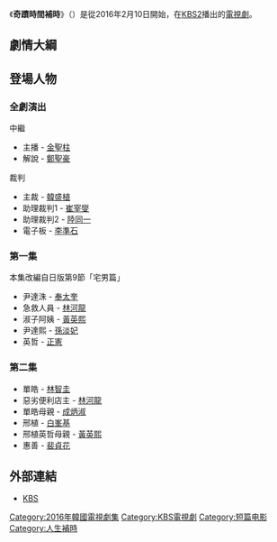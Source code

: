 {{expand|time=2016-02-16T09:36:27+00:00}}
{{refimprove|time=2016-02-16T09:36:27+00:00}}
《'''奇蹟時間補時'''》（'''{{lang|ko|기적의 시간 로스타임}}'''）是從2016年2月10日開始，在[[KBS|KBS2]]播出的[[電視劇|電視劇]]。
{{Infobox Television
| show_name            =  奇蹟時間補時
| original_name        = {{lang|ko|기적의 시간 로스타임}}
| image                = [[File:Magic_Time_Life.jpg|250px]]
| caption              = 
| show_name_2          = 
| genre                = 
| format               = 
| creator              = [[筧昌也|筧昌也]]
| developer            = [[朴少亨|朴少亨]]
| writer               = [[李政善|李政善]]、[[張英惠|張英惠]]
| director             = [[金辰煥|金辰煥]]、[[李銀美|李銀美]]、[[庭賢珍|庭賢珍]]
| creative_director    =  
| starring             = [[金聖柱|金聖柱]]、[[鄭聖豪|鄭聖豪]]
| slogan               = 
| theme_music_composer = 
| opentheme            = 
| endtheme             = 
| composer             = 
| country              = {{KOR}}
| language             = [[韓語|韓語]]
| num_episodes         = 2
| runtime              = 約26分鐘
| executive_producer   = 
| producer             = [[권경일|권경일]]、[[김정환|김정환]]
| company              =
| location             = {{KOR}}
| channel              = [[KBS|KBS2]]
| first_run            = {{KOR}}
| first_aired          = {{Start date|2016|2|10}}
| last_aired           = {{end date|2016|2|17}}
| preceded_by          = 
| followed_by          = 
| related              = [[人生補時|人生補時]]<br>[[人生補時_(韓國電視劇)|人生補時 (韓國電視劇)]]
| website              = http://www.kbs.co.kr/2tv/enter/loss_time/index.html
| 中國大陸名稱         = 
| 台灣名稱             = 
| 港澳名稱             = 
| 馬新名稱             = 
}}

== 劇情大綱 ==

== 登場人物 ==
=== 全劇演出 ===
; 中繼
* 主播 - [[金聖柱_(主播)|金聖柱]]
* 解說 - [[鄭聖豪|鄭聖豪]]

; 裁判
* 主裁 - [[韓盛植|韓盛植]]
* 助理裁判1 - [[崔宰燮|崔宰燮]]
* 助理裁判2 - [[陸同一|陸同一]]
* 電子板 - [[李準石|李準石]] 

=== 第一集 ===
;本集改編自日版第9節「宅男篇」
*尹達洙 - [[奉太奎|奉太奎]] 
*急救人員 - [[林河龍|林河龍]] 
*淑子阿姨 - [[黃英熙|黃英熙]] 
*尹達熙 - [[孫淡妃|孫淡妃]] 
*英哲 - [[正憲|正憲]]

=== 第二集 ===
*單皓 - [[林智圭|林智圭]] 
*惡劣便利店主 - [[林河龍|林河龍]] 
*單皓母親 - [[成秉淑|成炳淑]] 
*邢植 - [[白奉基|白峯基]] 
*邢植英哲母親 - [[黃英熙|黃英熙]] 
*惠善 - [[裴貞花|裴貞花]] 

== 外部連結 ==
* [http://www.kbs.co.kr/2tv/enter/loss_time/index.html KBS]{{Wayback|url=http://www.kbs.co.kr/2tv/enter/loss_time/index.html |date=20170305001045 }}{{ko}}

{{DEFAULTSORT:Gijeog-ui Sigan Loss Time}}
[[Category:2016年韓國電視劇集|Category:2016年韓國電視劇集]]
[[Category:KBS電視劇|Category:KBS電視劇]]
[[Category:短篇电影|Category:短篇电影]]
[[Category:人生補時|Category:人生補時]]